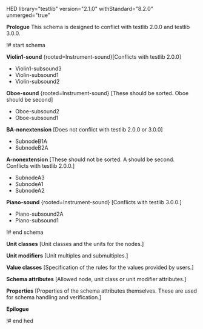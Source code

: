 HED library="testlib" version="2.1.0" withStandard="8.2.0" unmerged="true"

'''Prologue'''
This schema is designed to conflict with testlib 2.0.0 and testlib 3.0.0.

!# start schema

'''Violin1-sound''' <nowiki>{rooted=Instrument-sound}[Conflicts with testlib 2.0.0]</nowiki>
* Violin1-subsound3
* Violin-subsound1
* Violin-subsound2

'''Oboe-sound''' <nowiki>{rooted=Instrument-sound} [These should be sorted.  Oboe should be second]</nowiki>
* Oboe-subsound2
* Oboe-subsound1

'''BA-nonextension''' <nowiki>[Does not conflict with testlib 2.0.0 or 3.0.0]</nowiki>
* SubnodeB1A
* SubnodeB2A

'''A-nonextension''' <nowiki>[These should not be sorted.  A should be second. Conflicts with testlib 2.0.0.]</nowiki>
* SubnodeA3
* SubnodeA1
* SubnodeA2

'''Piano-sound''' <nowiki>{rooted=Instrument-sound} [Conflicts with testlib 3.0.0.]</nowiki>
* Piano-subsound2A
* Piano-subsound1

!# end schema

'''Unit classes''' <nowiki>[Unit classes and the units for the nodes.]</nowiki>

'''Unit modifiers''' <nowiki>[Unit multiples and submultiples.]</nowiki>

'''Value classes''' <nowiki>[Specification of the rules for the values provided by users.]</nowiki>

'''Schema attributes''' <nowiki>[Allowed node, unit class or unit modifier attributes.]</nowiki>

'''Properties''' <nowiki>[Properties of the schema attributes themselves. These are used for schema handling and verification.]</nowiki>


'''Epilogue'''

!# end hed